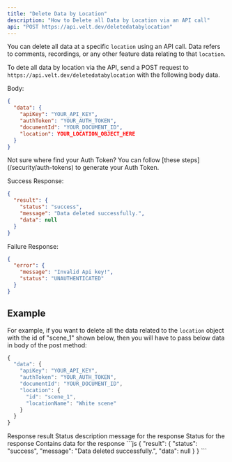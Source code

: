 ```yaml
---
title: "Delete Data by Location"
description: "How to Delete all Data by Location via an API call"
api: "POST https://api.velt.dev/deletedatabylocation"
---
```


You can delete all data at a specific `location` using an API call. Data refers to comments, recordings, or any other feature data relating to that `location`.


To dete all data by location via the API, send a POST request to `https://api.velt.dev/deletedatabylocation` with the following body data.

Body:

```JSON
{
  "data": {
    "apiKey": "YOUR_API_KEY",
    "authToken": "YOUR_AUTH_TOKEN",
    "documentId": "YOUR_DOCUMENT_ID",
    "location": YOUR_LOCATION_OBJECT_HERE
  }
}
```

<Info>
Not sure where find your Auth Token? You can follow [these steps](/security/auth-tokens) to generate your Auth Token.
</Info>

Success Response:

```JSON
{
  "result": {
    "status": "success",
    "message": "Data deleted successfully.",
    "data": null
  }
}
```


Failure Response:

```JSON
{
  "error": {
    "message": "Invalid Api key!",
    "status": "UNAUTHENTICATED"
  }
}
```



## Example

For example, if you want to delete all the data related to the `location` object with the id of "scene_1" shown below, then you will have to pass below data in body of the post method:

```jsx
{
  "data": {
    "apiKey": "YOUR_API_KEY",
    "authToken": "YOUR_AUTH_TOKEN",
    "documentId": "YOUR_DOCUMENT_ID",
    "location": {
      "id": "scene_1",
      "locationName": "White scene"
    }
  }
}
```

<ResponseField name="result" type="object">
Response result
</ResponseField>

<Expandable title="result" defaultOpen={true}>


<ResponseField name="message" type="string">
Status description message for the response
</ResponseField>

<ResponseField name="status" type="string">
Status for the response
</ResponseField>


<ResponseField name="data" type="object">
Contains data for the response
</ResponseField>


</Expandable>




<ResponseExample>
```js
{
  "result": {
    "status": "success",
    "message": "Data deleted successfully.",
    "data": null
  }
}
```
</ResponseExample>